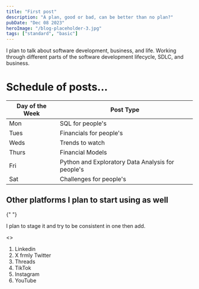 ```yaml
---
title: "First post"
description: "A plan, good or bad, can be better than no plan?"
pubDate: "Dec 08 2023"
heroImage: "/blog-placeholder-3.jpg"
tags: ["standard", "basic"]
---
```


I plan to talk about software development, business, and life. Working through different parts of the software development lifecycle, SDLC, and business.

# Schedule of posts...

| Day of the Week | Post Type                                         |
| --------------- | ------------------------------------------------- |
| Mon             | SQL for people's                                  |
| Tues            | Financials for people's                           |
| Weds            | Trends to watch                                   |
| Thurs           | Financial Models                                  |
| Fri             | Python and Exploratory Data Analysis for people's |
| Sat             | Challenges for people's                           |

## Other platforms I plan to start using as well

{" "}

<p> I plan to stage it and try to be consistent in one then add.</p>
<>
  <ol>
    <li> Linkedin </li>
    <li> X frmly Twitter </li>
    <li> Threads </li>
    <li> TikTok </li>
    <li> Instagram </li>
    <li> YouTube </li>
  </ol>
</>
